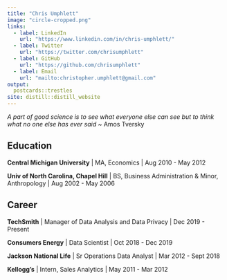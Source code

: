 ```yaml
---
title: "Chris Umphlett"
image: "circle-cropped.png"
links:
  - label: LinkedIn
    url: "https://www.linkedin.com/in/chris-umphlett/"
  - label: Twitter
    url: "https://twitter.com/chrisumphlett"
  - label: GitHub
    url: "https://github.com/chrisumphlett"
  - label: Email
    url: "mailto:christopher.umphlett@gmail.com"
output:
  postcards::trestles
site: distill::distill_website
---
```


*A part of good science is to see what everyone else can see but to think what no one else has ever said* ~ Amos Tversky

## Education

**Central Michigan University** | MA, Economics | Aug 2010 - May 2012

**Univ of North Carolina, Chapel Hill** | BS, Business Administration & Minor, Anthropology | Aug 2002 - May 2006

## Career

**TechSmith** | Manager of Data Analysis and Data Privacy | Dec 2019 - Present

**Consumers Energy** | Data Scientist | Oct 2018 - Dec 2019

**Jackson National Life** | Sr Operations Data Analyst | Mar 2012 - Sept 2018

**Kellogg's** | Intern, Sales Analytics | May 2011 - Mar 2012